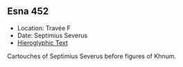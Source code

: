 ## Esna 452 {-}

- Location: Travée F
- Date: Septimius Severus
- [Hieroglyphic Text](https://www.ifao.egnet.net/uploads/publications/enligne/Temples-Esna004.pdf#page=118){target="_blank"}  
  
Cartouches of Septimius Severus before figures of Khnum.